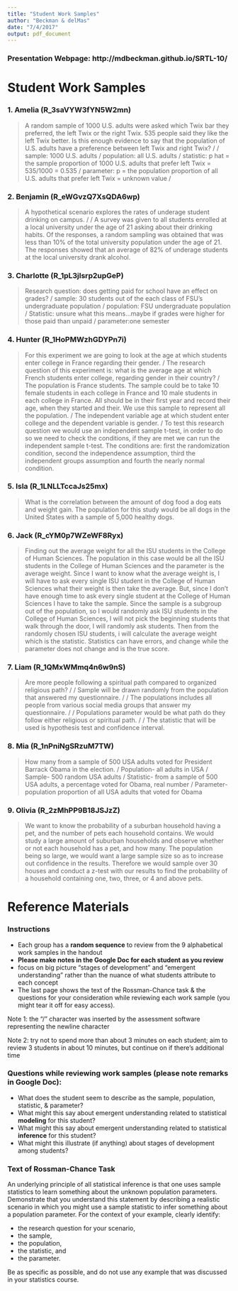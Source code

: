 ```yaml
---
title: "Student Work Samples"
author: "Beckman & delMas"
date: "7/4/2017"
output: pdf_document
---
```


### Presentation Webpage: http://mdbeckman.github.io/SRTL-10/

# Student Work Samples

### 1. Amelia (R_3saVYW3fYN5W2mn)

> A random sample of 1000 U.S. adults were asked which Twix bar they preferred, the left Twix or the right Twix. 535 people said they like the left Twix better. Is this enough evidence to say that the population of U.S. adults have a preference between left Twix and right Twix?  /  / sample: 1000 U.S. adults / population: all U.S. adults / statistic: p hat = the sample proportion of 1000 U.S. adults that prefer left Twix = 535/1000 = 0.535 / parameter: p = the population proportion of all U.S. adults that prefer left Twix = unknown value / 

### 2. Benjamin (R_eWGvzQ7XsQDA6wp)

> A hypothetical scenario explores the rates of underage student drinking on campus.  /  / A survey was given to all students enrolled at a local university under the age of 21 asking about their drinking habits. Of the responses, a random sampling was obtained that was less than 10% of the total university population under the age of 21. The responses showed that an average of 82% of underage students at the local university drank alcohol. 

### 3. Charlotte (R_1pL3jlsrp2upGeP)

> Research question: does getting paid for school have an effect on grades? / sample: 30 students out of the each class of FSU's undergraduate population / population: FSU undergraduate population / Statistic: unsure what this means...maybe if grades were higher for those paid than unpaid / parameter:one semester

### 4. Hunter (R_1HoPMWzhGDYPn7i)

> For this experiment we are going to look at the age at which students enter college in France regarding their gender. / The research question of this experiment is: what is the average age at which French students enter college, regarding gender in their country?  / The population is France students. The sample could be to take 10 female students in each college in France and 10 male students in each college in France. All should be in their first year and record their age, when they started and their. We use this sample to represent all the population.   / The independent variable age at which student enter college and the dependent variable is gender.   / To test this research question we would use an independent sample t-test, in order to do so we need to check the conditions, if they are met we can run the independent sample t-test. The conditions are: first the randomization condition, second the independence assumption, third the independent groups assumption and fourth the nearly normal condition.

### 5. Isla (R_1LNLLTccaJs25mx)

> What is the correlation between the amount of dog food a dog eats and weight gain. The population for this study would be all dogs in the United States with a sample of 5,000 healthy dogs. 

### 6. Jack (R_cYM0p7WZeWF8Ryx) 

> Finding out the average weight for all the ISU students in the College of Human Sciences. The population in this case would be all the ISU students in the College of Human Sciences and the parameter is the average weight. Since I want to know what the average weight is, I will have to ask every single ISU student in the College of Human Sciences what their weight is then take the average. But, since I don't have enough time to ask every single student at the College of Human Sciences I have to take the sample. Since the sample is a subgroup out of the population, so I would randomly ask ISU students in the College of Human Sciences, I will not pick the beginning students that walk through the door, I will randomly ask students. Then from the randomly chosen ISU students, i will calculate the average weight which is the statistic. Statistics can have errors, and change while the parameter does not change and is the true score. 

### 7. Liam (R_1QMxWMmq4n6w9nS) 

> Are more people following a spiritual path compared to organized religious path? /  / Sample will be drawn randomly from the population that answered my questionnaire. /  / The populations includes all people from various social media groups that answer my questionnaire. /  / Populations parameter would be what path do they follow either religious or spiritual path. /  / The statistic that will be used is hypothesis test and confidence interval.

### 8. Mia (R_1nPniNgSRzuM7TW)

> How many from a sample of 500 USA adults voted for President Barrack Obama in the election.  / Population- all adults in USA / Sample- 500 random USA adults / Statistic- from a sample of 500 USA adults, a percentage voted for Obama, real number / Parameter- population proportion of all USA adults that voted for Obama

### 9. Olivia (R_2zMhPP9B18JSJzZ)

> We want to know the probability of a suburban household having a pet, and the number of pets each household contains. We would study a large amount of suburban households and observe whether or not each household has a pet, and how many. The population being so large, we would want a large sample size so as to increase out confidence in the results. Therefore we would sample over 30 houses and conduct a z-test with our results to find the probability of a household containing one, two, three, or 4 and above pets. 

\newpage

# Reference Materials

### Instructions

- Each group has a **random sequence** to review from the 9 alphabetical work samples in the handout
- **Please make notes in the Google Doc for each student as you review**
- focus on big picture "stages of development" and "emergent understanding" rather than the nuance of what students attribute to each concept 
- The last page shows the text of the Rossman-Chance task & the questions for your consideration while reviewing each work sample (you might tear it off for easy access).

Note 1: the "/" character was inserted by the assessment software representing the newline character

Note 2: try not to spend more than about 3 minutes on each student; aim to review 3 students in about 10 minutes, but continue on if there's additional time 

### Questions while reviewing work samples (**please note remarks in Google Doc**):

- What does the student seem to describe as the sample, population, statistic, & parameter?
- What might this say about emergent understanding related to statistical **modeling** for this student?
- What might this say about emergent understanding related to statistical **inference** for this student?
- What might this illustrate (if anything) about stages of development among students?


### Text of Rossman-Chance Task 

An underlying principle of all statistical inference is that one uses sample statistics to learn something about the unknown population parameters. Demonstrate that you understand this statement by describing a realistic scenario in which you might use a sample statistic to infer something about a population parameter. For the context of your example, clearly identify:  

- the research question for your scenario,
- the sample,
- the population,
- the statistic, and
- the parameter.

Be as specific as possible, and do not use any example that was discussed in your statistics course.


